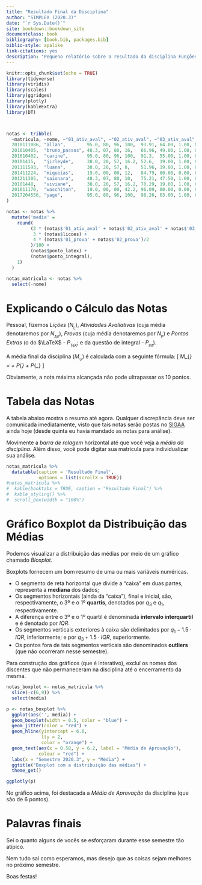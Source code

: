 ```yaml
--- 
title: "Resultado Final da Disciplina"
author: "SIMPLEX (2020.3)"
date: "`r Sys.Date()`"
site: bookdown::bookdown_site
documentclass: book
bibliography: [book.bib, packages.bib]
biblio-style: apalike
link-citations: yes
description: "Pequeno relatório sobre o resultado da disciplina Funções de uma Variável Complexas do semestre suplementar 2020.3"
---
```


```r
knitr::opts_chunk$set(echo = TRUE)
library(tidyverse)
library(viridis)
library(scales)
library(ggridges)
library(plotly)
library(kableExtra)
library(DT)



notas <- tribble(
  ~matricula, ~nome, ~"01_ativ_aval", ~"02_ativ_aval", ~"03_ativ_aval", ~"01_prova",~"licoes", ~"02_prova", ~"ponto_latex", ~"ponto_integral",
  2018111086, "allan",        95.0, 80, 96, 100,  93.91, 64.00, 1.00, 0.00,
  201610405,  "bruno_passos", 48.3, 07, 80, 16,   66.96, 49.00, 1.00, 0.70,
  201610402,  "carine",       95.0, 80, 96, 100,  91.3,  55.00, 1.00, 0.00,
  20101415,   "jirleyde",     38.0, 20, 57, 16.2, 52.6,  19.00, 1.00, 0.00,
  201111593,  "luana",        38.0, 20, 57, 8,    51.96, 19.00, 1.00, 0.00,
  201411224,  "miqueias",     19.0, 00, 00, 12,   84.79, 00.00, 0.00, 0.00,
  201211305,  "saionara",     48.3, 07, 80, 10,   75.21, 47.50, 1.00, 0.70,
  20101448,   "viviane",      38.0, 20, 57, 16.2, 70.29, 19.00, 1.00, 0.00,
  201611170,  "waschiton",    19.0, 00, 00, 42.2, 96.09, 00.00, 0.00, 0.00,
  2017204556, "yago",         95.0, 80, 96, 100,  98.26, 63.00, 1.00, 0.00
) 

notas <- notas %>% 
  mutate('media' = 
    round(
         (3 * (notas$'01_ativ_aval' + notas$'02_ativ_aval' + notas$'03_ativ_aval')/3 + 
          3 * (notas$licoes) +
          4 * (notas$'01_prova' + notas$'02_prova')/2
         )/100 +
         (notas$ponto_latex) +
         (notas$ponto_integral),
    1)
  ) 

notas_matricula <- notas %>% 
  select(-nome)
```

# Explicando o Cálculo das Notas

Pessoal, fizemos *Lições* ($N_{_\mathrm{L}}$), *Atividades Avaliativas* (cuja média denotaremos por $N_{_\mathrm{AV}}$), *Provas* (cuja média denotaremos por $N_{_\mathrm{P}}$) e *Pontos Extras* (o do $\LaTeX$ - $P_{_\mathrm{TeX}}$; e da questão de integral - $P_{_\mathrm{Int}}$).

A média final da disciplina ($M_{_\mathcal{D}}$) é calculada com a seguinte fórmula:
\[
  M_{_\mathcal{D}} = \frac{3 \cdot N_{_\mathrm{L}} + 3 \cdot  N_{_\mathrm{AV}}  + N_{_\mathrm{P}} }{100} + 
  P_{_\mathrm{TeX}} + P_{_\mathrm{Int}}
\]

Obviamente, a nota máxima alcançada não pode ultrapassar os 10 pontos.

# Tabela das Notas

A tabela abaixo mostra o resumo até agora.\n
Qualquer discrepância deve ser comunicada imediatamente, visto que tais notas serão postas no [SIGAA](https://sistemas.ufrb.edu.br/sigaa/verTelaLogin.do) ainda hoje (desde quinta eu havia mandado as notas para análise).

<i class="fa fa-exclamation-triangle" aria-hidden="true"></i>
 Movimente a *barra de rolagem* horizontal até que você veja a *média da disciplina*. Além disso, você pode digitar sua matrícula para individualizar sua análise.

```r
notas_matricula %>% 
  datatable(caption = 'Resultado Final',
            options = list(scrollX = TRUE))
#notas_matricula %>% 
#  kable(booktabs = TRUE, caption = "Resultado Final") %>%
#  kable_styling() %>%
#  scroll_box(width = "100%")
```

# Gráfico Boxplot da Distribuição das Médias

Podemos visualizar a distribuição das médias por meio de um gráfico chamado *Bloxplot*.

Boxplots fornecem um bom resumo de uma ou mais variáveis numéricas.

- O segmento de reta horizontal que divide a "caixa" em duas partes, representa a **mediana** dos dados;
- Os segmentos horizontais (ainda da "caixa"), final e inicial, são, respectivamente, o 3º e o 1º **quartis**, denotados por $q_3$ e $q_1$, respectivamente. 
- A diferença entre o 3º e o 1º quartil é denominada **intervalo interquartil**
 e é denotado por $IQR$.
- Os segmentos verticais exteriores à caixa são delimitados por $q_1 - 1.5\cdot IQR$, inferiormente; e por $q_3 + 1.5\cdot IQR$, superiormente.
- Os pontos fora de tais segmentos verticais são denominados **outliers** (que não ocorreram nesse semestre).

Para construção dos gráficos (que é interativo), excluí os nomes dos discentes que não permaneceram na disciplina até o encerramento da mesma.

```r
notas_boxplot <- notas_matricula %>%
  slice(-c(6,9)) %>% 
  select(media)

p <- notas_boxplot %>%  
  ggplot(aes('', media)) +
  geom_boxplot(width = 0.5, color = "blue") + 
  geom_jitter(color = "red") +
  geom_hline(yintercept = 6.0, 
             lty = 2, 
             color = "orange") +
  geom_text(aes(x = 0.58, y = 6.2, label = "Média de Aprovação"),
            colour = "red") +
  labs(x = "Semestre 2020.3", y = "Média") +
  ggtitle("Boxplot com a distribuição das médias") +
  theme_get() 

ggplotly(p)

```
<i class="fa fa-exclamation-triangle" aria-hidden="true"></i>
No gráfico acima, foi destacada a *Média de Aprovação* da disciplina (que são de 6 pontos).

# Palavras finais

Sei o quanto alguns de vocês se esforçaram durante esse semestre tão atípico.

Nem tudo sai como esperamos, mas desejo que as coisas sejam melhores no próximo semestre.

Boas festas!